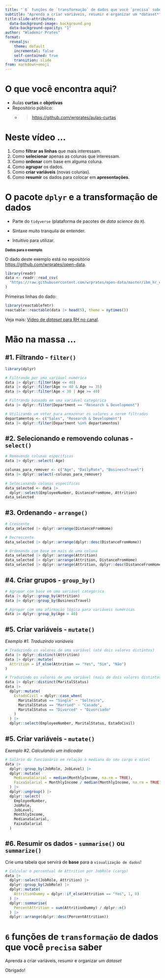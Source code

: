 ```yaml
---
title: "`6` funções de `transformação` de dados que você `precisa` saber"
subtitle: "Aprenda a criar variáveis, resumir e organizar um *dataset*"
title-slide-attributes:
  data-background-image: background.png
  data-background-opacity: "1"
author: "Wlademir Prates"
format:
  revealjs: 
    theme: default
    incremental: false
    self-contained: true
    transition: slide
from: markdown+emoji
---
```


# O que você encontra aqui? {background-color="#25325f"}

-   Aulas **curtas** e **objetivas**
-   Repositório público:
    -   <blockquote><https://github.com/wrprates/aulas-curtas></blockquote>

# Neste vídeo ...

1. Como **filtrar as linhas** que mais interessam.
2. Como **selecionar** apenas as colunas que interessam.
3. Como **ordenar** com base em alguma coluna.
4. Como **agrupar** os dados.
5. Como **criar variáveis** (novas colunas).
6. Como **resumir** os dados para colocar em **apresentações**.

# O pacote `dplyr` e a transformação de dados {background-color="#25325f"} 

- Parte do `tidyverse` (plataforma de pacotes de *data science* do `R`).

- Sintaxe muito tranquila de entender.

- Intuitivo para utilizar.

## Dados para o exemplo {style="font-size: 0.80em;"}

O dado deste exemplo está no repositório <https://github.com/wrprates/open-data>.

```r
library(readr)
data <- readr::read_csv(
  "https://raw.githubusercontent.com/wrprates/open-data/master/ibm_hr_emplyee_attrition.csv"
)
```

Primeiras linhas do dado:

```r
library(reactablefmtr)
reactable::reactable(data |> head(5), theme = nytimes())
```


Veja mais: [Vídeo de *dataset* para RH no canal](https://www.youtube.com/watch?v=8X_qcle6A48).

# Mão na massa ...

## \#1. Filtrando - `filter()`

```r
library(dplyr)

# Filtrando por uma variável numérica
data |> dplyr::filter(Age <= 40)
data |> dplyr::filter(Age <= 40 & Age >= 35)
data |> dplyr::filter(Age < 30 | Age >= 40)

# Filtrando baseado em uma variável categórica
data |> dplyr::filter(Department == "Research & Development")

# Utilizando um vetor para armazenar os valores a serem filtrados
departamentos <- c("Sales", "Research & Development")
data |> dplyr::filter(Department %in% departamentos)
```

## \#2. Selecionando e removendo colunas - `select()`

```r
# Removendo colunas específicas
data |> dplyr::select(-Age)

colunas_para_remover <- c("Age", "DailyRate", "BusinessTravel")
data |> dplyr::select(-colunas_para_remover)
  
# Selecionando colunas específicas
data_selected <- data |>
  dplyr::select(EmployeeNumber, DistanceFromHome, Attrition)
data_selected
```

## \#3. Ordenando - `arrange()`

```r
# Crescente
data_selected |> dplyr::arrange(DistanceFromHome)

# Decrescente
data_selected |> dplyr::arrange(dplyr::desc(DistanceFromHome))

# Ordenando com base em mais de uma coluna
data_selected |> dplyr::arrange(Attrition)
data_selected |> dplyr::arrange(Attrition, DistanceFromHome)
data_selected |> dplyr::arrange(Attrition, dplyr::desc(DistanceFromHome))
```

## \#4. Criar grupos - `group_by()`

```r
# Agrupar com base em uma variável categórica
data |> dplyr::group_by(Attrition)
data |> dplyr::group_by(BusinessTravel)

# Agrupar com uma afirmação lógica para variáveis numéricas
data |> dplyr::group_by(Age > 40)
```

## \#5. Criar variáveis - `mutate()`

*Exemplo #1. Traduzindo variáveis*

```r
# Traduzindo os valores de uma variável (até dois valores distintos)
data |> dplyr::distinct(Attrition)
data |> dplyr::mutate(
  Attrition = if_else(Attrition == "Yes", "Sim", "Não")
)

# Traduzindo os valores de uma variável (mais de dois valores distintos)
data |> dplyr::distinct(MaritalStatus)
data |> 
  dplyr::mutate(
    EstadoCivil = dplyr::case_when(
      MaritalStatus == "Single" ~ "Solteiro",
      MaritalStatus == "Married" ~ "Casado",
      MaritalStatus == "Divorced" ~ "Divorciado"
    )
  ) |>
  dplyr::select(EmployeeNumber, MaritalStatus, EstadoCivil)
```

## \#5. Criar variáveis - `mutate()`

*Exemplo #2. Calculando um indicador*

```r
# Salário do funcionário em relação à mediana do seu cargo e nível
data |>
  dplyr::group_by(JobRole, JobLevel) |>
  dplyr::mutate(
    MedianaSalarial = median(MonthlyIncome, na.rm = TRUE),
    FaixaSalarial = MonthlyIncome / median(MonthlyIncome, na.rm = TRUE)
  ) |>
  dplyr::ungroup() |>
  dplyr::select(
    EmployeeNumber,
    JobRole,
    JobLevel,
    MonthlyIncome,
    MedianaSalarial,
    FaixaSalarial
  )
```

## \#6. Resumir os dados - `summarise()` ou `summarize()`

Crie uma tabela que servirá de **base** para a `visualização de dados`!

```r
# Calcular o percentual de Attrition por JobRole (cargo)
data |> 
  dplyr::select(JobRole, Attrition) |>
  dplyr::group_by(JobRole) |>
  dplyr::mutate(
    AttritionDummy = dplyr::if_else(Attrition == "Yes", 1, 0)
  ) |>
  dplyr::summarise(
    PercentAttrition = sum(AttritionDummy) / dplyr::n()
  ) |>
  dplyr::arrange(dplyr::desc(PercentAttrition))
```


# `6` funções de `transformação` de dados que você `precisa` saber {background-color="#25325f"}

Aprenda a criar variáveis, resumir e organizar um *dataset*

Obrigado!
